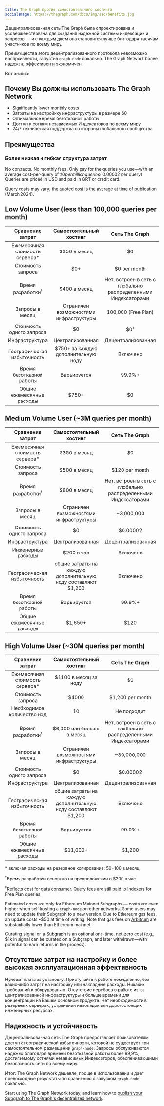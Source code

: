 ```yaml
---
title: The Graph против самостоятельного хостинга
socialImage: https://thegraph.com/docs/img/seo/benefits.jpg
---
```


Децентрализованная сеть The Graph была спроектирована и усовершенствована для создания надежной системы индексации и запросов — и с каждым днем она становится лучше благодаря тысячам участников по всему миру.

Преимущества этого децентрализованного протокола невозможно воспроизвести, запустив `graph-node` локально. The Graph Network более надежен, эффективен и экономичен.

Вот анализ:

## Почему Вы должны использовать The Graph Network

- Significantly lower monthly costs
- Затраты на настройкку инфраструктуры в размере $0
- Оптимальное время безотказной работы
- Доступ к сотням независимых Индексаторов по всему миру
- 24/7 техническая поддержка со стороны глобального сообщества

## Преимущества

### Более низкая и гибкая структура затрат

No contracts. No monthly fees. Only pay for the queries you use—with an average cost-per-query of $20 per million queries (~$0.00002 per query). Queries are priced in USD and paid in GRT or credit card.

Query costs may vary; the quoted cost is the average at time of publication (March 2024).

## Low Volume User (less than 100,000 queries per month)

|         Сравнение затрат        |         Самостоятельный хостинг         |                         Сеть The Graph                        |
| :-----------------------------: | :-------------------------------------: | :-----------------------------------------------------------: |
| Ежемесячная стоимость сервера\* |               $350 в месяц              |                               $0                              |
|        Стоимость запроса        |                   $0+                   |                          $0 per month                         |
|   Время разработки<sup>†</sup>  |               $400 в месяц              | Нет, встроен в сеть с глобально распределенными Индексаторами |
|         Запросы в месяц         |  Ограничен возможностями инфраструктуры |                      100,000 (Free Plan)                      |
|     Стоимость одного запроса    |                    $0                   |                         $0<sup>‡</sup>                        |
|          Инфраструктура         |             Централизованная            |                       Децентрализованная                      |
|   Географическая избыточность   |   $750+ за каждую дополнительную ноду   |                            Включено                           |
|     Время безотказной работы    |               Варьируется               |                             99.9%+                            |
|    Общие ежемесячные расходы    | <span className="highlight-row" />$750+ |                               $0                              |

## Medium Volume User (~3M queries per month)

|         Сравнение затрат        |                    Самостоятельный хостинг                    |                         Сеть The Graph                        |
| :-----------------------------: | :-----------------------------------------------------------: | :-----------------------------------------------------------: |
| Ежемесячная стоимость сервера\* |                          $350 в месяц                         |                               $0                              |
|        Стоимость запроса        |                          $500 в месяц                         |                         $120 per month                        |
|   Время разработки<sup>†</sup>  |                          $800 в месяц                         | Нет, встроен в сеть с глобально распределенными Индексаторами |
|         Запросы в месяц         |             Ограничен возможностями инфраструктуры            |                           ~3,000,000                          |
|     Стоимость одного запроса    |                               $0                              |                            $0.00002                           |
|          Инфраструктура         |                        Централизованная                       |                       Децентрализованная                      |
|        Инженерные расходы       |                           $200 в час                          |                            Включено                           |
|   Географическая избыточность   | общие затраты на каждую дополнительную ноду составляют $1,200 |                            Включено                           |
|     Время безотказной работы    |                          Варьируется                          |                             99.9%+                            |
|    Общие ежемесячные расходы    |           <span className="highlight-row" /> $1,650+          |                              $120                             |

## High Volume User (~30M queries per month)

|         Сравнение затрат        |                    Самостоятельный хостинг                    |                         Сеть The Graph                        |
| :-----------------------------: | :-----------------------------------------------------------: | :-----------------------------------------------------------: |
| Ежемесячная стоимость сервера\* |                     $1100 в месяц за ноду                     |                               $0                              |
|        Стоимость запроса        |                             $4000                             |                        $1,200 per month                       |
|    Необходимое количество нод   |                               10                              |                          Не подходит                          |
|   Время разработки<sup>†</sup>  |                   $6,000 или больше в месяц                   | Нет, встроен в сеть с глобально распределенными Индексаторами |
|         Запросы в месяц         |             Ограничен возможностями инфраструктуры            |                          ~30,000,000                          |
|     Стоимость одного запроса    |                               $0                              |                            $0.00002                           |
|          Инфраструктура         |                        Централизованная                       |                       Децентрализованная                      |
|   Географическая избыточность   | общие затраты на каждую дополнительную ноду составляют $1,200 |                            Включено                           |
|     Время безотказной работы    |                          Варьируется                          |                             99.9%+                            |
|    Общие ежемесячные расходы    |          <span className="highlight-row" /> $11,000+          |                             $1,200                            |

\* включая расходы на резервное копирование: $50-$100 в месяц

<sup>†</sup>Время разработки основано на предположении о $200 в час

<sup>‡</sup>Reflects cost for data consumer. Query fees are still paid to Indexers for Free Plan queries.

Estimated costs are only for Ethereum Mainnet Subgraphs — costs are even higher when self hosting a `graph-node` on other networks. Some users may need to update their Subgraph to a new version. Due to Ethereum gas fees, an update costs ~$50 at time of writing. Note that gas fees on [Arbitrum](/archived/arbitrum/arbitrum-faq/) are substantially lower than Ethereum mainnet.

Curating signal on a Subgraph is an optional one-time, net-zero cost (e.g., $1k in signal can be curated on a Subgraph, and later withdrawn—with potential to earn returns in the process).

## Отсутствие затрат на настройку и более высокая эксплуатационная эффективность

Нулевая плата за установку. Приступайте к работе немедленно, без каких-либо затрат на настройку или накладные расходы. Никаких требований к оборудованию. Отсутствие перебоев в работе из-за централизованной инфраструктуры и больше времени для концентрации на Вашем основном продукте. Нет необходимости в резервных серверах, устранении неполадок или дорогостоящих инженерных ресурсах.

## Надежность и устойчивость

Децентрализованная сеть The Graph предоставляет пользователям доступ к географической избыточности, которой не существует при самостоятельном размещении `graph-node`. Запросы обслуживаются надежно благодаря времени безотказной работы более 99,9%, достигаемому сотнями независимых Индексаторов, обеспечивающими безопасность сети по всему миру.

Итог: The Graph Network дешевле, проще в использовании и дает превосходные результаты по сравнению с запуском `graph-node` локально.

Start using The Graph Network today, and learn how to [publish your Subgraph to The Graph's decentralized network](/subgraphs/quick-start/).
